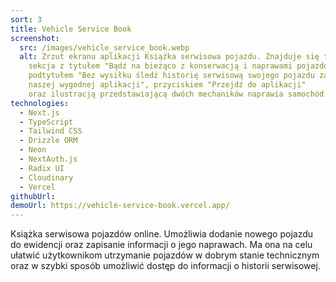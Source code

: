 ```yaml
---
sort: 3
title: Vehicle Service Book
screenshot:
  src: /images/vehicle_service_book.webp
  alt: Zrzut ekranu aplikacji Książka serwisowa pojazdu. Znajduje się tam główna
    sekcja z tytułem "Bądź na bieżąco z konserwacją i naprawami pojazdów",
    podtytułem "Bez wysiłku śledź historię serwisową swojego pojazdu za pomocą
    naszej wygodnej aplikacji", przyciskiem "Przejdź do aplikacji"
    oraz ilustracją przedstawiającą dwóch mechaników naprawia samochód.
technologies:
  - Next.js
  - TypeScript
  - Tailwind CSS
  - Drizzle ORM
  - Neon
  - NextAuth.js
  - Radix UI
  - Cloudinary
  - Vercel
githubUrl:
demoUrl: https://vehicle-service-book.vercel.app/
---
```


Książka serwisowa pojazdów online. Umożliwia dodanie nowego pojazdu do ewidencji oraz zapisanie informacji o jego naprawach. Ma ona na celu ułatwić użytkownikom utrzymanie pojazdów w dobrym stanie technicznym oraz w szybki sposób umożliwić dostęp do informacji o historii serwisowej.
